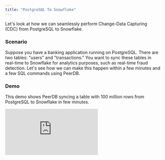 ```yaml
---
title: "PostgreSQL To Snowflake"
---
```


Let's look at how we can seamlessly perform Change-Data Capturing (CDC) from PostgreSQL to Snowflake.

### Scenario

Suppose you have a banking application running on PostgreSQL. There are two tables: "users" and "transactions." You want to sync these tables in real-time to Snowflake for analytics purposes, such as real-time fraud detection. Let's see how we can make this happen within a few minutes and a few SQL commands using PeerDB.

### Demo

This demo shows PeerDB syncing a table with 100 million rows from PostgreSQL to Snowflake in few minutes.

<div style={{ position: "relative", paddingBottom: "56.25%", height: 0 }}>
  <iframe
    src="https://www.loom.com/embed/a872562608864995b9016e67c3221693?sid=6d342a2c-2f44-49f6-8765-1db03c133f7e"
    frameBorder={0}
    webkitallowfullscreen=""
    mozallowfullscreen=""
    allowFullScreen=""
    style={{
      position: "absolute",
      top: 0,
      left: 0,
      width: "100%",
      height: "100%"
    }}
  />
</div>

### Prerequisites

1. Enable logical decoding in Postgres. Ensure that the following settings/GUCs are properly configured:
    1. wal_level: logical
    2. max_wal_senders: >1
    3. max_replication_slots: 4
2. Enable replication access for a PostgreSQL user - ALTER USER pg_user REPLICATION;
3. Ensure that both tables have primary keys. Composite primaries are also fine. If not, make sure your tables have REPLICA IDENTITY FULL.
4. If you are using PostgreSQL on the cloud, below links capture how to enable logical replication for each cloud:
    1. [AWS RDS and Aurora PostgreSQL](https://docs.aws.amazon.com/AmazonRDS/latest/AuroraUserGuide/AuroraPostgreSQL.Replication.Logical.html#AuroraPostgreSQL.Replication.Logical.Configure)
    2. [Azure Database for PostgreSQL - Flexible Server](https://learn.microsoft.com/azure/postgresql/flexible-server/concepts-logical#pre-requisites-for-logical-replication-and-logical-decoding)
    3. [GCP Cloud SQL PostgreSQL](https://cloud.google.com/sql/docs/postgres/replication/configure-logical-replication#configure-your-postgresql-instance)
5. Ensure that permissions for the Snowflake user and database you wish to use is properly configured. More details are available [here](/sql/commands/create-peer#granting-permissions).
### Step 1: Add Postgres and Snowflake Peers

Run the following commands to let PeerDB know about the existing Postgres and Snowflake Peers.

```sql
-- Connect to PeerDB
psql "port=9900 host=localhost password=peerdb"

-- Add Postgres and Snowflake peers
CREATE PEER postgres_peer FROM postgres (...);
CREATE PEER snowflake_peer FROM snowflake (...);
```

Make sure to replace **`(…)`** with the appropriate connection details for both the PostgreSQL and Snowflake instances. More details on adding PEERs are available [here](/sql/commands/create-peer).

### **Step 2: Real-Time CDC from PostgreSQL to Snowflake**

With the peers set up, you can create a mirror that facilitates real-time CDC from PostgreSQL to Snowflake.

#### Create MIRROR using SQL

```sql
-- Real-time CDC from PostgreSQL to Snowflake
CREATE MIRROR real_time_cdc
FROM postgres_peer TO snowflake_peer
WITH TABLE MAPPING (public.transactions:public.transactions, public.users:public.users) -- make sure tables are schema qualified
WITH (
  do_initial_copy = true,
  snapshot_sync_mode='avro',
  snapshot_num_rows_per_partition = 500000,
  snapshot_max_parallel_workers = 4,
  snapshot_num_tables_in_parallel = 4,
  snapshot_staging_path = ''
);
```
Since no CDC sync mode has been specified above, CDC will be performed in `sql` mode.

To perform CDC via `AVRO mode`, you must set the following:
```
  cdc_sync_mode = 'avro'
  cdc_staging_path = '<stage>'
```
You must set the staging path to be an existing S3 bucket URL, or an empty string for PeerDB to stage the AVRO files internally.

If you observe, **TABLE MAPPING** represents the table name mapping between the two Postgres peers. The final `WITH` clause captures if you wanted to include initial snapshot as a part of the MIRROR. If you don't include that `WITH`, PeerDB assumes that you don't want to perform an initial snapshot. If just reads the slot and replays the changes to the target.
1. Data type mapping between [Postgres and Snowflake can be found here](/datatypes/datatype-matrix).
2. If you want additional types to be supported or want to alter the existing data type mapping, please reach out to us. We can aim to support that within a few days. Also, PeerDB is [fully open source](https://github.com/PeerDB-io/peerdb), so feel free to submit a PR.

> **PeerDB also supports replicating TOAST columns very efficiently**. Unlike most CDC tools, you don't need to set up REPLICA IDENTITY FULL for replicating TOAST columns. This [PR](https://github.com/PeerDB-io/peerdb/pull/111) captures the infrastructural optimizations that PeerDB takes to support TOAST columns.
>

#### Create MIRROR using UI

If you prefer a UI, you can easily create a mirror using the PeerDB UI (localhost:3000). Refer to the below video:

<div style={{ position: "relative", paddingBottom: "56.25%", height: 0 }}>
  <iframe
    src="https://www.loom.com/embed/81d40e8dae854ef5ab8c97c7eeda5e2e?sid=268af7c2-a8dc-465f-9ceb-a61e52ab7b1e"
    frameBorder={0}
    webkitallowfullscreen=""
    mozallowfullscreen=""
    allowFullScreen=""
    style={{
      position: "absolute",
      top: 0,
      left: 0,
      width: "100%",
      height: "100%"
    }}
  />
</div>


### **Step 3: Validate the Mirror**

Through the same PeerDB's Postgres-compatible SQL interface, you can quickly validate the MIRROR (real-time CDC).

```sql
-- Validate the mirror
SELECT COUNT(*) FROM snowflake_peer.transactions;
SELECT COUNT(*) FROM postgres_peer.transactions;
```

### Step 4: Monitor the MIRROR

You can use the UI (localhost:3000) to monitor the status of the initial load. Refer to the below video:
<div style={{ position: "relative", paddingBottom: "56.25%", height: 0 }}>
  <iframe
    src="https://www.loom.com/embed/74589a20661d42b88bdc82d0368b44cd?sid=96804563-5126-45d6-b4f2-8cdbc34ba442"
    frameBorder={0}
    webkitallowfullscreen=""
    mozallowfullscreen=""
    allowFullScreen=""
    style={{
      position: "absolute",
      top: 0,
      left: 0,
      width: "100%",
      height: "100%"
    }}
  />
</div>

You can use the UI (localhost:3000) to monitor the status of the Change Data Capture (CDC). Refer to the below video:
<div style={{ position: "relative", paddingBottom: "56.25%", height: 0 }}>
  <iframe
    src="https://www.loom.com/embed/75e95b2d0a404c66add26ef82c129f54?sid=284b1198-a854-4e6a-a660-6ae5a0fa898a"
    frameBorder={0}
    webkitallowfullscreen=""
    mozallowfullscreen=""
    allowFullScreen=""
    style={{
      position: "absolute",
      top: 0,
      left: 0,
      width: "100%",
      height: "100%"
    }}
  />
</div>


For deeper monitoring, you can connect to [`localhost:8085`](http://`localhost:8085`) to get full visibility into the different jobs and steps that PeerDB is taking under the covers to manage the MIRROR.

![Managing Mirror](../../images/managing_mirror.png)

### Step 5: DROP MIRROR

To make it easy in your development and test environments, PeerDB also introduces the DROP MIRROR command. DROP MIRROR drops all the underlying objects that CREATE MIRROR generates. More details are available in this [PR](https://github.com/PeerDB-io/peerdb/pull/93).

```sql
-- drop the mirror
DROP MIRROR real_time_cdc;
```